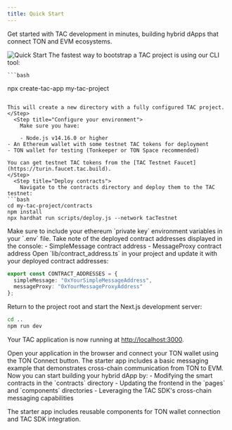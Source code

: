 ```yaml
---
title: Quick Start
---
```


Get started with TAC development in minutes, building hybrid dApps that connect TON and EVM ecosystems.

<Frame>
  <img src="/images/build/create-tac-app.png" alt="Quick Start" />
</Frame>

<Steps>
  <Step title="Install create-tac-app">
    The fastest way to bootstrap a TAC project is using our CLI tool:

    ```bash

npx create-tac-app my-tac-project

````

This will create a new directory with a fully configured TAC project.
</Step>
  <Step title="Configure your environment">
    Make sure you have:

    - Node.js v14.16.0 or higher
- An Ethereum wallet with some testnet TAC tokens for deployment
- TON wallet for testing (Tonkeeper or TON Space recommended)

You can get testnet TAC tokens from the [TAC Testnet Faucet](https://turin.faucet.tac.build).
</Step>
  <Step title="Deploy contracts">
    Navigate to the contracts directory and deploy them to the TAC testnet:
```bash
cd my-tac-project/contracts
npm install
npx hardhat run scripts/deploy.js --network tacTestnet
````

<Warning>
  Make sure to include your ethereum `private key` environment variables in your
  `.env` file.
</Warning>
Take note of the deployed contract addresses displayed in the console: - SimpleMessage
contract address - MessageProxy contract address

</Step>
  <Step title="Update frontend configuration">
    Open `lib/contract_address.ts` in your project and update it with your deployed contract addresses:

```ts
export const CONTRACT_ADDRESSES = {
  simpleMessage: "0xYourSimpleMessageAddress",
  messageProxy: "0xYourMessageProxyAddress"
};
```

</Step>
  <Step title="Start the development server">
    Return to the project root and start the Next.js development server:

```bash
cd ..
npm run dev
```

Your TAC application is now running at [http://localhost:3000](http://localhost:3000).

</Step>
  <Step title="Connect your TON wallet">
    Open your application in the browser and connect your TON wallet using the TON Connect button. The starter app includes a basic messaging example that demonstrates cross-chain communication from TON to EVM.
  </Step>
  <Step title="Build your dApp">
    Now you can start building your hybrid dApp by:
- Modifying the smart contracts in the `contracts` directory
- Updating the frontend in the `pages` and `components` directories
- Leveraging the TAC SDK's cross-chain messaging capabilities

The starter app includes reusable components for TON wallet connection and TAC SDK integration.

</Step>
</Steps>
